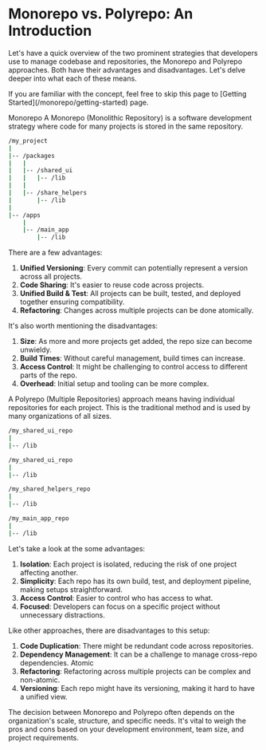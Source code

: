 # Monorepo vs. Polyrepo: An Introduction

Let's have a quick overview of the two prominent strategies that developers use
to manage codebase and repositories, the Monorepo and Polyrepo approaches. Both
have their advantages and disadvantages. Let's delve deeper into what each of
these means.

<Info>
  If you are familiar with the concept, feel free to skip this page to [Getting
  Started](/monorepo/getting-started) page.
</Info>

Monorepo A Monorepo (Monolithic Repository) is a software development strategy
where code for many projects is stored in the same repository.

```bash
/my_project
|
|-- /packages
|   |
|   |-- /shared_ui
|   |   |-- /lib
|   |
|   |-- /share_helpers
|       |-- /lib
|
|-- /apps
    |
    |-- /main_app
        |-- /lib
```

There are a few advantages:

1. **Unified Versioning**: Every commit can potentially represent a version
   across all projects.
2. **Code Sharing**: It's easier to reuse code across projects.
3. **Unified Build & Test**: All projects can be built, tested, and deployed
   together ensuring compatibility.
4. **Refactoring**: Changes across multiple projects can be done atomically.

It's also worth mentioning the disadvantages:

1. **Size**: As more and more projects get added, the repo size can become
   unwieldy.
2. **Build Times**: Without careful management, build times can increase.
3. **Access Control**: It might be challenging to control access to different
   parts of the repo.
4. **Overhead**: Initial setup and tooling can be more complex.

A Polyrepo (Multiple Repositories) approach means having individual repositories
for each project. This is the traditional method and is used by many
organizations of all sizes.

```bash
/my_shared_ui_repo
|
|-- /lib
```

```bash
/my_shared_ui_repo
|
|-- /lib
```

```bash
/my_shared_helpers_repo
|
|-- /lib
```

```bash
/my_main_app_repo
|
|-- /lib
```

Let's take a look at the some advantages:

1. **Isolation**: Each project is isolated, reducing the risk of one project
   affecting another.
2. **Simplicity**: Each repo has its own build, test, and deployment pipeline,
   making setups straightforward.
3. **Access Control**: Easier to control who has access to what.
4. **Focused**: Developers can focus on a specific project without unnecessary
   distractions.

Like other approaches, there are disadvantages to this setup:

1. **Code Duplication**: There might be redundant code across repositories.
2. **Dependency Management**: It can be a challenge to manage cross-repo
   dependencies. Atomic
3. **Refactoring**: Refactoring across multiple projects can be complex and
   non-atomic.
4. **Versioning**: Each repo might have its versioning, making it hard to have a
   unified view.

The decision between Monorepo and Polyrepo often depends on the organization's
scale, structure, and specific needs. It's vital to weigh the pros and cons
based on your development environment, team size, and project requirements.

